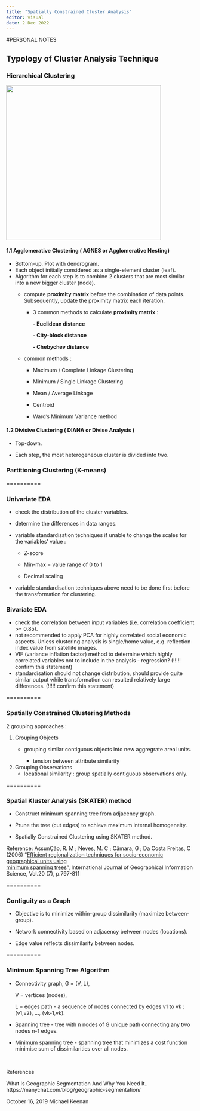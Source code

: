 ```yaml
---
title: "Spatially Constrained Cluster Analysis"
editor: visual
date: 2 Dec 2022
---
```


#PERSONAL NOTES

## Typology of Cluster Analysis Technique

### **Hierarchical Clustering**

![](images/paste-1ED21A63.png){width="414"}

#### **1.1 Agglomerative Clustering ( AGNES or Agglomerative Nesting)**

-   Bottom-up. Plot with dendrogram.
-   Each object initially considered as a single-element cluster (leaf).
-   Algorithm for each step is to combine 2 clusters that are most similar into a new bigger cluster (node).
    -   compute **proximity matrix** before the combination of data points. Subsequently, update the proximity matrix each iteration.

        -   3 common methods to calculate **proximity matrix** :

            **- Euclidean distance**

            **- City-block distance**

            **- Chebychev distance**

    -   common methods :

        -   Maximum / Complete Linkage Clustering

        -   Minimum / Single Linkage Clustering

        -   Mean / Average Linkage

        -   Centroid

        -   Ward's Minimum Variance method

#### **1.2 Divisive Clustering ( DIANA or Divise Analysis )**

-   Top-down.

-   Each step, the most heterogeneous cluster is divided into two.

### **Partitioning Clustering (K-means)**

==========

### **Univariate EDA**

-   check the distribution of the cluster variables.

-   determine the differences in data ranges.

-   variable standardisation techniques if unable to change the scales for the variables' value :

    -   Z-score

    -   Min-max = value range of 0 to 1

    -   Decimal scaling

-   variable standardisation techniques above need to be done first before the transformation for clustering.

### **Bivariate EDA**

-   check the correlation between input variables (i.e. correlation coefficient \>= 0.85).
-   not recommended to apply PCA for highly correlated social economic aspects. Unless clustering analysis is single/home value, e.g. reflection index value from satellite images.
-   VIF (variance inflation factor) method to determine which highly correlated variables not to include in the analysis - regression? (!!!!! confirm this statement)
-   standardisation should not change distribution, should provide quite similar output while transformation can resulted relatively large differences. (!!!!! confirm this statement)

==========

### Spatially Constrained Clustering Methods

2 grouping approaches :

1.  Grouping Objects
    -   grouping similar contiguous objects into new aggregrate areal units.

        -   tension between attribute similarity
2.  Grouping Observations
    -   locational similarity : group spatially contiguous observations only.

==========

### Spatial Kluster Analysis (SKATER) method

-   Construct minimum spanning tree from adjacency graph.

-   Prune the tree (cut edges) to achieve maximum internal homogeneity.

-   Spatially Constrained Clustering using SKATER method.

Reference: AssunÇão, R. M ; Neves, M. C ; Câmara, G ; Da Costa Freitas, C (2006) "[Efficient regionalization techniques for socio-economic geographical units using\
minimum spanning trees](https://web-a-ebscohost-com.libproxy.smu.edu.sg/ehost/detail/detail?vid=0&sid=60b437ef-2130-43e1-808f-e1933ac625a8%40sdc-v-sessmgr03&bdata=JnNpdGU9ZWhvc3QtbGl2ZSZzY29wZT1zaXRl#db=asn&AN=21895448)", International Journal of Geographical Information Science, Vol.20 (7), p.797-811\

==========

### Contiguity as a Graph

-   Objective is to minimize within-group dissimilarity (maximize between-group).

-   Network connectivity based on adjacency between nodes (locations).

-   Edge value reflects dissimilarity between nodes.

==========

### Minimum Spanning Tree Algorithm

-   Connectivity graph, G = (V, L),

    V = vertices (nodes),

    L = edges path - a sequence of nodes connected by edges v1 to vk :\
    (v1,v2), \..., (vk-1,vk).

-   Spanning tree - tree with n nodes of G unique path connecting any two nodes n-1 edges.

-   Minimum spanning tree - spanning tree that minimizes a cost function minimise sum of dissimilarities over all nodes.

    \

References

What Is Geographic Segmentation And Why You Need It.. https://manychat.com/blog/geographic-segmentation/

October 16, 2019 Michael Keenan
